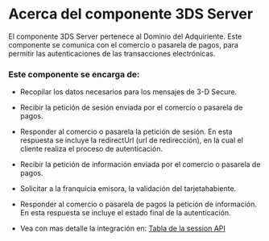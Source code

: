 

# Acerca del componente 3DS Server

El componente 3DS Server pertenece al Dominio del Adquiriente. Este componente se comunica con el comercio o pasarela de pagos, para permitir las autenticaciones de las transacciones electrónicas. 

### Este componente se encarga de:

- Recopilar los datos necesarios para los mensajes de 3-D Secure.

- Recibir la petición de sesión enviada por el comercio o pasarela de pagos.

- Responder al comercio o pasarela la petición de sesión. En esta respuesta se incluye la redirectUrl (url de redirección), en la cual el cliente realiza el proceso de autenticación.

- Recibir la petición de información enviada por el comercio o pasarela de pagos.

- Solicitar a la franquicia emisora, la validación del tarjetahabiente.

- Responder al comercio o pasarela de pagos la petición de información. En esta respuesta se incluye el estado final de la autenticación.

- Vea con mas detalle la integración en: [Tabla de la session API](/three-d-s-server/api/sessions/session#reglas-a-tener-en-consideracion)
